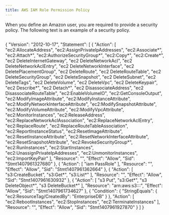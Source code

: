 ```yaml
---
title: AWS IAM Role Permission Policy
---
```


When you define an Amazon user, you are required to provide a security
policy. The following text is an example of a security policy.

``` json
```

{ "Version": "2012-10-17", "Statement": \[ { "Action": \[
"ec2:AllocateAddress", "ec2:AssignPrivateIpAddresses",
"ec2:Associate*", "ec2:Attach*", "ec2:AuthorizeSecurityGroup*",
"ec2:Copy*", "ec2:Create*", "ec2 DeleteInternetGateway", "ec2
DeleteNetworkAcl", "ec2 DeleteNetworkAclEntry", "ec2
DeleteNetworkInterface", "ec2 DeletePlacementGroup", "ec2 DeleteRoute",
"ec2 DeleteRouteTable", "ec2 DeleteSecurityGroup", "ec2 DeleteSnapshot",
"ec2 DeleteSubnet", "ec2 DeleteTags", "ec2 DeleteVolume", "ec2
DeleteVpc", "ec2 DeleteKeypair", "ec2 Describe*", "ec2 Detach*", "ec2
DisassociateAddress", "ec2 DisassociateRouteTable",
"ec2:EnableVolumeIO", "ec2:GetConsoleOutput",
"ec2:ModifyImageAttribute", "ec2:ModifyInstanceAttribute",
"ec2:ModifyNetworkInterfaceAttribute", "ec2:ModifySnapshotAttribute",
"ec2:ModifyVolumeAttribute", "ec2:ModifyVpcAttribute",
"ec2:MonitorInstances", "ec2:ReleaseAddress",
"ec2:ReplaceNetworkAclAssociation", "ec2:ReplaceNetworkAclEntry",
"ec2:ReplaceRoute", "ec2:ReplaceRouteTableAssociation",
"ec2:ReportInstanceStatus", "ec2:ResetImageAttribute",
"ec2:ResetInstanceAttribute", "ec2:ResetNetworkInterfaceAttribute",
"ec2:ResetSnapshotAttribute", "ec2:RevokeSecurityGroup*",
"ec2:RunInstances", "ec2:StartInstances",
"ec2:UnassignPrivateIpAddresses", "ec2:UnmonitorInstances",
"ec2:ImportKeyPair" \], "Resource": "", "Effect": "Allow", "Sid":
"Stmt1407961327680" }, { "Action": \[ "iam PassRole" \], "Resource": "",
"Effect": "Allow", "Sid": "Stmt1407961362664" }, { "Action": \[
"s3:CreateBucket", "s3:Get*", "s3:List*" \], "Resource": "", "Effect":
"Allow", "Sid": "Stmt1407961630932" }, { "Action": \[ "s3 Put",
"s3:Get*", "s3 DeleteObject*", "s3 DeleteBucket*" \], "Resource":
"arn:aws:s3:::", "Effect": "Allow", "Sid": "Stmt1407961734627" }, {
"Condition": { "StringEquals": { "ec2:ResourceTag/CreatedBy":
"EnterpriseDB" } }, "Action": \[ "ec2:RebootInstances",
"ec2:StopInstances", "ec2:TerminateInstances" \], "Resource": "",
"Effect": "Allow", "Sid": "Stmt1407961927870" } \] }
